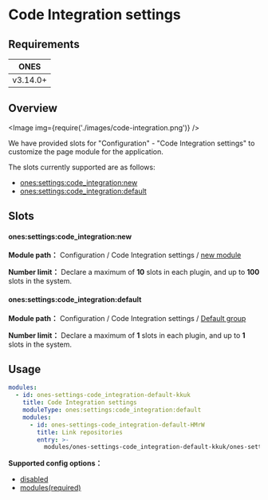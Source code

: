 
# Code Integration settings

## Requirements

|   ONES   |
| :------: |
| v3.14.0+ |

## Overview

<Image img={require('./images/code-integration.png')} />

We have provided slots for "Configuration" - "Code Integration settings" to customize the page module for the application.

The slots currently supported are as follows:

- [ones:settings:code_integration:new](#onessettingscode_integrationnew)
- [ones:settings:code_integration:default](#onessettingscode_integrationdefault)

## Slots

#### ones:settings:code_integration:new

**Module path：** Configuration / Code Integration settings / [new module](../index.mdx#slot-hierarchy)

**Number limit：** Declare a maximum of **10** slots in each plugin, and up to **100** slots in the system.

#### ones:settings:code_integration:default

**Module path：** Configuration / Code Integration settings / [Default group](../index.mdx#slot-hierarchy)

**Number limit：** Declare a maximum of **1** slots in each plugin, and up to **1** slots in the system.

## Usage

```yaml
modules:
  - id: ones-settings-code_integration-default-kkuk
    title: Code Integration settings
    moduleType: ones:settings:code_integration:default
    modules:
      - id: ones-settings-code_integration-default-HMrW
        title: Link repositories
        entry: >-
          modules/ones-settings-code_integration-default-kkuk/ones-settings-code_integration-default-HMrW/index.html
```

**Supported config options：**

- [disabled](../../../../../reference/config/plugin.yaml#disabled)
- [modules(required)](../../../../../reference/config/plugin.yaml#subModule)
